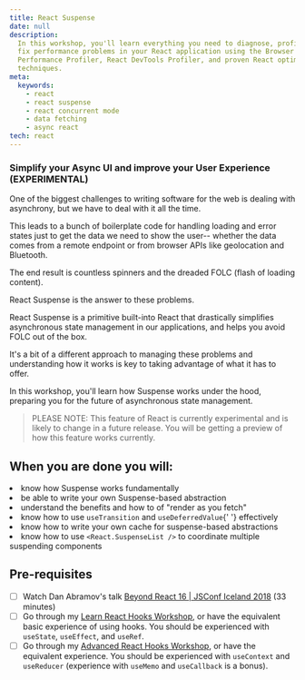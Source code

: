 ```yaml
---
title: React Suspense
date: null
description:
  In this workshop, you'll learn everything you need to diagnose, profile, and
  fix performance problems in your React application using the Browser
  Performance Profiler, React DevTools Profiler, and proven React optimization
  techniques.
meta:
  keywords:
    - react
    - react suspense
    - react concurrent mode
    - data fetching
    - async react
tech: react
---
```



### Simplify your Async UI and improve your User Experience (EXPERIMENTAL)

One of the biggest challenges to writing software for the web is dealing with
asynchrony, but we have to deal with it all the time.

This leads to a bunch of boilerplate code for handling loading and error states
just to get the data we need to show the user-- whether the data comes from a
remote endpoint or from browser APIs like geolocation and Bluetooth.

The end result is countless spinners and the dreaded FOLC (flash of loading
content).

React Suspense is the answer to these problems.

React Suspense is a primitive built-into React that drastically simplifies
asynchronous state management in our applications, and helps you avoid FOLC out
of the box.

It's a bit of a different approach to managing these problems and understanding
how it works is key to taking advantage of what it has to offer.

In this workshop, you'll learn how Suspense works under the hood, preparing you
for the future of asynchronous state management.

> PLEASE NOTE: This feature of React is currently experimental and is likely to
> change in a future release. You will be getting a preview of how this feature
> works currently.

## When you are done you will:

<List>
  <Li check>know how Suspense works fundamentally</Li>
  <Li check>be able to write your own Suspense-based abstraction</Li>
  <Li check>understand the benefits and how to of "render as you fetch"</Li>
  <Li check>
    know how to use <code>useTransition</code> and <code>useDeferredValue</code>{' '}
    effectively
  </Li>
  <Li check>
    know how to write your own cache for suspense-based abstractions
  </Li>
  <Li>
    know how to use <code>&lt;React.SuspenseList /&gt;</code> to coordinate
    multiple suspending components
  </Li>
</List>

## Pre-requisites

- [ ] Watch Dan Abramov's talk
      [Beyond React 16 | JSConf Iceland 2018](https://www.youtube.com/watch?v=nLF0n9SACd4)
      (33 minutes)
- [ ] Go through my
      [Learn React Hooks Workshop](https://kentcdodds.com/workshops/hooks), or
      have the equivalent basic experience of using hooks. You should be
      experienced with `useState`, `useEffect`, and `useRef`.
- [ ] Go through my
      [Advanced React Hooks Workshop](https://kentcdodds.com/workshops/advanced-react-hooks),
      or have the equivalent experience. You should be experienced with
      `useContext` and `useReducer` (experience with `useMemo` and `useCallback`
      is a bonus).
